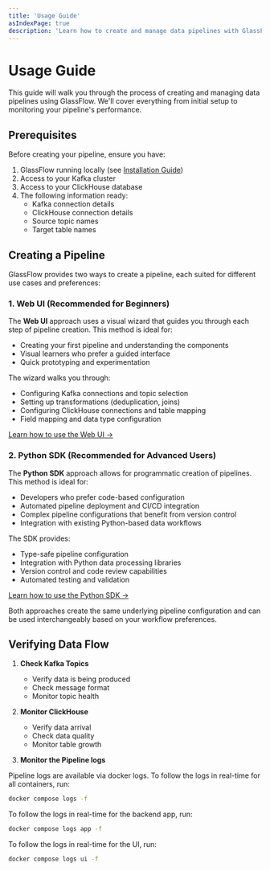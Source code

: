 ```yaml
---
title: 'Usage Guide'
asIndexPage: true
description: 'Learn how to create and manage data pipelines with GlassFlow'
---
```


# Usage Guide

This guide will walk you through the process of creating and managing data pipelines using GlassFlow. We'll cover everything from initial setup to monitoring your pipeline's performance.

## Prerequisites

Before creating your pipeline, ensure you have:

1. GlassFlow running locally (see [Installation Guide](/installation))
2. Access to your Kafka cluster
3. Access to your ClickHouse database
4. The following information ready:
   - Kafka connection details
   - ClickHouse connection details
   - Source topic names
   - Target table names

## Creating a Pipeline

GlassFlow provides two ways to create a pipeline, each suited for different use cases and preferences:

### 1. Web UI (Recommended for Beginners)

The **Web UI** approach uses a visual wizard that guides you through each step of pipeline creation. This method is ideal for:

- Creating your first pipeline and understanding the components
- Visual learners who prefer a guided interface
- Quick prototyping and experimentation

The wizard walks you through:
- Configuring Kafka connections and topic selection
- Setting up transformations (deduplication, joins)
- Configuring ClickHouse connections and table mapping
- Field mapping and data type configuration

[Learn how to use the Web UI →](/usage-guide/web-ui)

### 2. Python SDK (Recommended for Advanced Users)

The **Python SDK** approach allows for programmatic creation of pipelines. This method is ideal for:

- Developers who prefer code-based configuration
- Automated pipeline deployment and CI/CD integration
- Complex pipeline configurations that benefit from version control
- Integration with existing Python-based data workflows

The SDK provides:
- Type-safe pipeline configuration
- Integration with Python data processing libraries
- Version control and code review capabilities
- Automated testing and validation

[Learn how to use the Python SDK →](/usage-guide/python-sdk)

Both approaches create the same underlying pipeline configuration and can be used interchangeably based on your workflow preferences.

## Verifying Data Flow

1. **Check Kafka Topics**
   - Verify data is being produced
   - Check message format
   - Monitor topic health

2. **Monitor ClickHouse**
   - Verify data arrival
   - Check data quality
   - Monitor table growth

3. **Monitor the Pipeline logs**

 Pipeline logs are available via docker logs. To follow the logs in real-time for all containers, run:
 ```bash
 docker compose logs -f
 ```
 To follow the logs in real-time for the backend app, run:
 ```bash
 docker compose logs app -f
 ```
 To follow the logs in real-time for the UI, run:
 ```bash
 docker compose logs ui -f
 ```